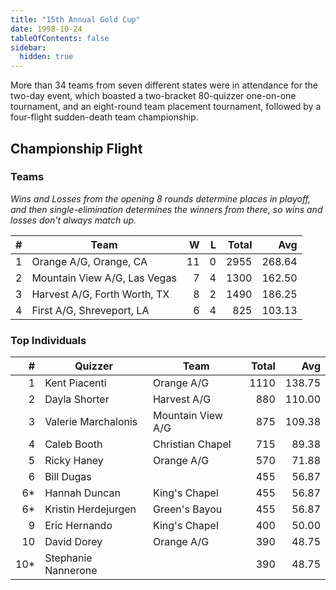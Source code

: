 ```yaml
---
title: "15th Annual Gold Cup"
date: 1998-10-24
tableOfContents: false
sidebar:
  hidden: true
---
```


More than 34 teams from seven different states were in attendance for the two-day event, which boasted a two-bracket 80-quizzer one-on-one tournament,
and an eight-round team placement tournament, followed by a four-flight sudden-death team championship.

## Championship Flight

### Teams

*Wins and Losses from the opening 8 rounds determine places in playoff, and then single-elimination determines the winners from there, so wins and losses don't always match up.*

|    # | Team                         |    W |    L | Total |    Avg |
| ---: | ---------------------------- | ---: | ---: | ----: | -----: |
|    1 | Orange A/G, Orange, CA       |   11 |    0 |  2955 | 268.64 |
|    2 | Mountain View A/G, Las Vegas |    7 |    4 |  1300 | 162.50 |
|    3 | Harvest A/G, Forth Worth, TX |    8 |    2 |  1490 | 186.25 |
|    4 | First A/G, Shreveport, LA    |    6 |    4 |   825 | 103.13 |

### Top Individuals

|    # | Quizzer             | Team              | Total |    Avg |
| ---: | ------------------- | ----------------- | ----: | -----: |
|    1 | Kent Piacenti       | Orange A/G        |  1110 | 138.75 |
|    2 | Dayla Shorter       | Harvest A/G       |   880 | 110.00 |
|    3 | Valerie Marchalonis | Mountain View A/G |   875 | 109.38 |
|    4 | Caleb Booth         | Christian Chapel  |   715 |  89.38 |
|    5 | Ricky Haney         | Orange A/G        |   570 |  71.88 |
|    6 | Bill Dugas          |                   |   455 |  56.87 |
|   6* | Hannah Duncan       | King's Chapel     |   455 |  56.87 |
|   6* | Kristin Herdejurgen | Green's Bayou     |   455 |  56.87 |
|    9 | Eric Hernando       | King's Chapel     |   400 |  50.00 |
|   10 | David Dorey         | Orange A/G        |   390 |  48.75 |
|  10* | Stephanie Nannerone |                   |   390 |  48.75 |
